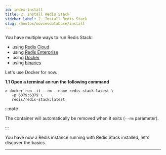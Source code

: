 ```yaml
---
id: index-install
title: 2. Install Redis Stack
sidebar_label: 2. Install Redis Stack
slug: /howtos/moviesdatabase/install
---
```


You have multiple ways to run Redis Stack:

- using [Redis Cloud](https://redis.com/cloud/overview/)
- using [Redis Enterprise](https://redis.com/redis-enterprise-software/overview/)
- using [Docker](https://hub.docker.com/r/redis/redis-stack)
- using [binaries](https://redis.io/docs/stack/get-started/install/binaries/)

Let's use Docker for now.

**1.1 Open a terminal an run the following command**

```
> docker run -it --rm --name redis-stack-latest \
   -p 6379:6379 \
   redis/redis-stack:latest
```

:::note

The container will automatically be removed when it exits (`--rm` parameter).

:::

You have now a Redis instance running with Redis Stack installed, let's discover the basics.

---
